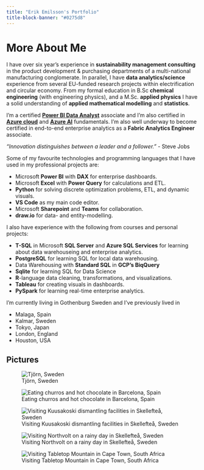 ```yaml
---
title: "Erik Emilsson's Portfolio"
title-block-banner: "#0275d8"
---
```


# More About Me

I have over six year's experience in **sustainability management consulting** in the product development & purchasing departments of a multi-national manufacturing conglomerate. In parallel, I have **data analytics/science** experience from several EU-funded research projects within electrification and circular economy. From my formal education in B.Sc **chemical engineering** (with engineering physics), and a M.Sc. **applied physics** I have a solid understanding of **applied mathematical modelling** and **statistics**.

I'm a certified [**Power BI Data Analyst**](https://learn.microsoft.com/api/credentials/share/en-us/ErikEmilsson-8069/5E435A2FA1F8B691?sharingId=BB4E4B973D67B45F) associate and I'm also certified in [**Azure cloud**](https://learn.microsoft.com/api/credentials/share/en-us/ErikEmilsson-8069/B0D068A103061930?sharingId=BB4E4B973D67B45F) and [**Azure AI**](https://learn.microsoft.com/api/credentials/share/en-us/ErikEmilsson-8069/6F71EC0D6B0C4683?sharingId=BB4E4B973D67B45F) fundamentals. I'm also well underway to become certified in end-to-end enterprise analytics as a **Fabric Analytics Engineer** associate. 

::: {.column-margin}
*"Innovation distinguishes between a leader and a follower."* - Steve Jobs
:::

Some of my favourite technologies and programming languages that I have used in my professional projects are:

- Microsoft **Power BI** with **DAX** for enterprise dashboards.
- Microsoft **Excel** with **Power Query** for calculations and ETL.
- **Python** for solving discrete optimization problems, ETL, and dynamic visuals.
- **VS Code** as my main code editor.
- Microsoft **Sharepoint** and **Teams** for collaboration.
- **draw.io** for data- and entity-modelling.

I also have experience with the following from courses and personal projects:

- **T-SQL** in Microsoft **SQL Server** and **Azure SQL Services** for learning about data warehouseing and enterprise analytics.
- **PostgreSQL** for learning SQL for local data warehousing.
- Data Warehousing with **Standard SQL** in **GCP's BiqQuery** 
- **Sqlite** for learning SQL for Data Science
- **R**-language data cleaning, transformations, and visualizations.
- **Tableau** for creating visuals in dashboards.
- **PySpark** for learning real-time enterprise analytics.

I'm currently living in Gothenburg Sweden and I've previously lived in 

- Malaga, Spain
- Kalmar, Sweden
- Tokyo, Japan
- London, England
- Houston, USA

## Pictures

![Tjörn, Sweden](./images/Erik_1_Tjörn.jpeg)

![Eating churros and hot chocolate in Barcelona, Spain](./images/Erik_5_Barcelona.jpeg)

![Visiting Kuusakoski dismantling facilities in Skellefteå, Sweden](./images/Erik_7_Kuusakoski.jpg)

![Visiting Northvolt on a rainy day in Skellefteå, Sweden](./images/Erik_8_Northvolt.jpg)

![Visiting Tabletop Mountain in Cape Town, South Africa](./images/Erik_11_CapeTown.jpg)